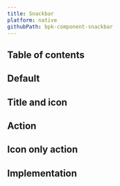 ```yaml
---
title: Snackbar
platform: native
githubPath: bpk-component-snackbar
---
```




## Table of contents

## Default

<NativeComponentScreenshots
  iOS={iosSnackbarDefault}
  iOSAltText="iOS snackbar component"
  android={androidSnackbarDefault}
  androidAltText="Android snackbar component" />

## Title and icon

<NativeComponentScreenshots
  iOS={iosSnackbarTitleIcon}
  iOSAltText="iOS snackbar with title and icon"
  android={androidSnackbarTitleIcon}
  androidAltText="Android snackbar with title and icon" />
  
## Action

<NativeComponentScreenshots
  iOS={iosSnackbarAction}
  iOSAltText="iOS snackbar with text action"
  android={androidSnackbarAction}
  androidAltText="Android snackbar with text action" />

## Icon only action

<NativeComponentScreenshots
  iOS={iosSnackbarIconAction}
  iOSAltText="iOS snackbar with icon only action"
  android={androidSnackbarIconAction}
  androidAltText="Android snackbar with icon only action" />

## Implementation

<Readme file={readme} />
